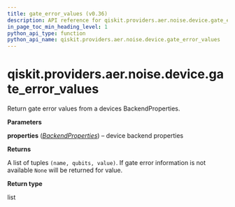 ```yaml
---
title: gate_error_values (v0.36)
description: API reference for qiskit.providers.aer.noise.device.gate_error_values in qiskit v0.36
in_page_toc_min_heading_level: 1
python_api_type: function
python_api_name: qiskit.providers.aer.noise.device.gate_error_values
---
```


<span id="qiskit-providers-aer-noise-device-gate-error-values" />

# qiskit.providers.aer.noise.device.gate\_error\_values

<Function id="qiskit.providers.aer.noise.device.gate_error_values" isDedicatedPage={true} github="https://github.com/qiskit/qiskit-aer/tree/stable/0.10/qiskit/providers/aer/noise/device/parameters.py" signature="gate_error_values(properties)">
  Return gate error values from a devices BackendProperties.

  **Parameters**

  **properties** ([*BackendProperties*](qiskit.providers.models.BackendProperties "qiskit.providers.models.BackendProperties")) – device backend properties

  **Returns**

  A list of tuples `(name, qubits, value)`. If gate error information is not available `None` will be returned for value.

  **Return type**

  list
</Function>

